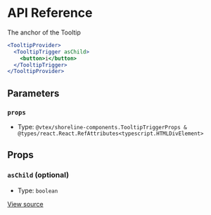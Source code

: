 # API Reference

The anchor of the Tooltip

```jsx
<TooltipProvider>
  <TooltipTrigger asChild>
    <button>i</button>
  </TooltipTrigger>
</TooltipProvider>
```

## Parameters

### `props`

- Type: `@vtex/shoreline-components.TooltipTriggerProps & @types/react.React.RefAttributes<typescript.HTMLDivElement>`

## Props

### `asChild` (optional)

- Type: `boolean`

[View source](https://github.com/vtex/shoreline/blob/8d89e5693/packages/components/src/tooltip/tooltip-trigger.tsx#L14)
